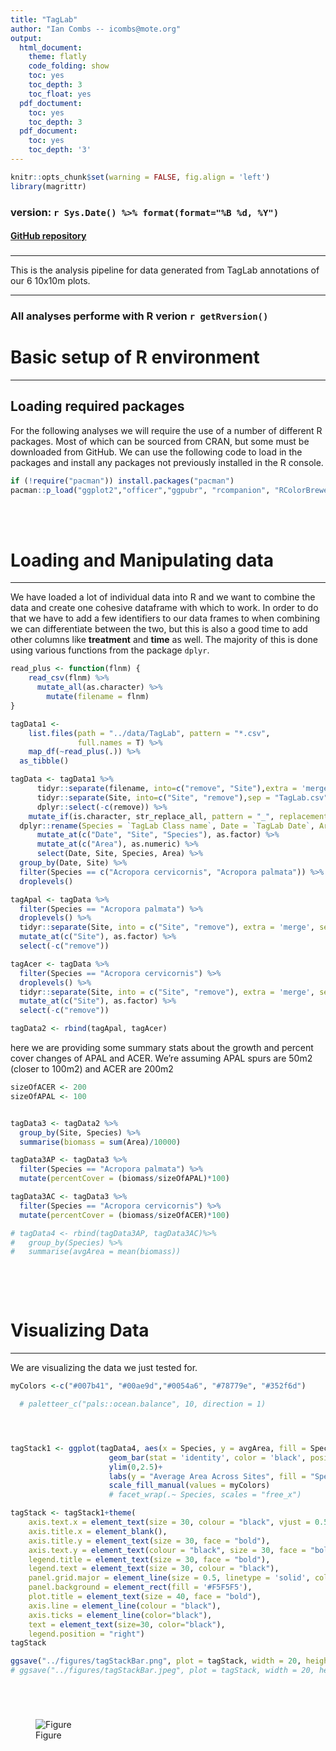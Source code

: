 ```yaml
---
title: "TagLab"
author: "Ian Combs -- icombs@mote.org"
output:
  html_document:
    theme: flatly
    code_folding: show
    toc: yes
    toc_depth: 3
    toc_float: yes
  pdf_doctument:
    toc: yes
    toc_depth: 3
  pdf_document:
    toc: yes
    toc_depth: '3'
---
```


```r
knitr::opts_chunk$set(warning = FALSE, fig.align = 'left')
library(magrittr)
```

### version: `r Sys.Date() %>% format(format="%B %d, %Y")`

<!-- this is where the DOI would go  [![DOI](https://zenodo.org/badge/DOI/10.5281/zenodo.3675991.svg)](https://doi.org/10.5281/zenodo.3675991)
-->


#### [GitHub repository](https://github.com/icombs2017/photogrammetryNOAA.git){target="_blank"}

###
***
This is the analysis pipeline for data generated from TagLab annotations of our 6 10x10m plots.


***
### All analyses performe with R verion `r getRversion()`
# Basic setup of R environment
***
## Loading required packages

For the following analyses we will require the use of a number of different R packages. Most of which can be sourced from CRAN, but some must be downloaded from GitHub. We can use the following code to load in the packages and install any packages not previously installed in the R console.

```r
if (!require("pacman")) install.packages("pacman")
pacman::p_load("ggplot2","officer","ggpubr", "rcompanion", "RColorBrewer", "patchwork", "magrittr","reshape2", "stringr", "plyr", "dplyr", "flextable", "tidyr", "tibble", "vegan", "paletteer", "purrr", "readr")
```


<br><br>

# Loading and Manipulating data
***

We have loaded a lot of individual data into R and we want to combine the data and create one cohesive dataframe with which to work. In order to do that we have to add a few identifiers to our data frames to when combining we can differentiate between the two, but this is also a good time to add other columns like **treatment** and **time** as well. The majority of this is done using various functions from the package `dplyr`.

```r
read_plus <- function(flnm) {
    read_csv(flnm) %>%
      mutate_all(as.character) %>%
        mutate(filename = flnm)
}

tagData1 <-
    list.files(path = "../data/TagLab", pattern = "*.csv",
               full.names = T) %>%
    map_df(~read_plus(.)) %>%
  as_tibble()

tagData <- tagData1 %>%
      tidyr::separate(filename, into=c("remove", "Site"),extra = 'merge',sep = 18) %>%
      tidyr::separate(Site, into=c("Site", "remove"),sep = "TagLab.csv") %>%
      dplyr::select(-c(remove)) %>%
    mutate_if(is.character, str_replace_all, pattern = "_", replacement = "-") %>%
  dplyr::rename(Species = `TagLab Class name`, Date = `TagLab Date`, Area = `TagLab Area`) %>%
      mutate_at(c("Date", "Site", "Species"), as.factor) %>%
      mutate_at(c("Area"), as.numeric) %>%
      select(Date, Site, Species, Area) %>%
  group_by(Date, Site) %>%
  filter(Species == c("Acropora cervicornis", "Acropora palmata")) %>%
  droplevels()

tagApal <- tagData %>%
  filter(Species == "Acropora palmata") %>%
  droplevels() %>%
  tidyr::separate(Site, into = c("Site", "remove"), extra = 'merge', sep = 7) %>%
  mutate_at(c("Site"), as.factor) %>%
  select(-c("remove"))

tagAcer <- tagData %>%
  filter(Species == "Acropora cervicornis") %>%
  droplevels() %>%
  tidyr::separate(Site, into = c("Site", "remove"), extra = 'merge', sep = 5) %>%
  mutate_at(c("Site"), as.factor) %>%
  select(-c("remove"))

tagData2 <- rbind(tagApal, tagAcer)


```

here we are providing some summary stats about the growth and percent cover changes of APAL and ACER. We're assuming APAL spurs are 50m2 (closer to 100m2) and ACER are 200m2


```r

sizeOfACER <- 200
sizeOfAPAL <- 100


tagData3 <- tagData2 %>%
  group_by(Site, Species) %>%
  summarise(biomass = sum(Area)/10000)

tagData3AP <- tagData3 %>%
  filter(Species == "Acropora palmata") %>%
  mutate(percentCover = (biomass/sizeOfAPAL)*100)

tagData3AC <- tagData3 %>%
  filter(Species == "Acropora cervicornis") %>%
  mutate(percentCover = (biomass/sizeOfACER)*100)

# tagData4 <- rbind(tagData3AP, tagData3AC)%>%
#   group_by(Species) %>%
#   summarise(avgArea = mean(biomass))



```


<br><br>

# Visualizing Data
***
We are visualizing the data we just tested for.

```r

myColors <-c("#007b41", "#00ae9d","#0054a6", "#78779e", "#352f6d")

  # paletteer_c("pals::ocean.balance", 10, direction = 1)




tagStack1 <- ggplot(tagData4, aes(x = Species, y = avgArea, fill = Species))+
                      geom_bar(stat = 'identity', color = 'black', position = position_stack(reverse = TRUE), alpha = 0.8)+
                      ylim(0,2.5)+
                      labs(y = "Average Area Across Sites", fill = "Species", title = "2D Surface Area")+
                      scale_fill_manual(values = myColors)
                      # facet_wrap(.~ Species, scales = "free_x")

tagStack <- tagStack1+theme(
    axis.text.x = element_text(size = 30, colour = "black", vjust = 0.5, hjust = 0.5, face= "bold"),
    axis.title.x = element_blank(),
    axis.title.y = element_text(size = 30, face = "bold"),
    axis.text.y = element_text(colour = "black", size = 30, face = "bold"),
    legend.title = element_text(size = 30, face = "bold"),
    legend.text = element_text(size = 30, colour = "black"),
    panel.grid.major = element_line(size = 0.5, linetype = 'solid', colour = "white"),
    panel.background = element_rect(fill = '#F5F5F5'),
    plot.title = element_text(size = 40, face = "bold"),
    axis.line = element_line(colour = "black"),
    axis.ticks = element_line(color="black"),
    text = element_text(size=30, color="black"),
    legend.position = "right")
tagStack

ggsave("../figures/tagStackBar.png", plot = tagStack, width = 20, height = 15, units = 'in', dpi = 600)
# ggsave("../figures/tagStackBar.jpeg", plot = tagStack, width = 20, height = 15, units = "in", dpi = 600)






```
![Figure](../figures/tagStackBar.png)
